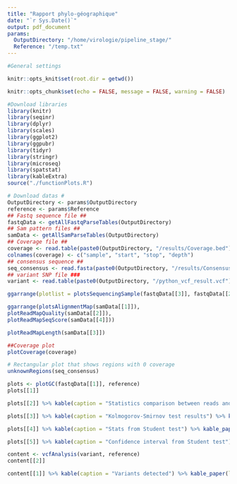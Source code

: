 ```yaml
---
title: "Rapport phylo-géographique"
date: "`r Sys.Date()`"
output: pdf_document
params:
  OutputDirectory: "/home/virologie/pipeline_stage/"
  Reference: "/temp.txt"
---
```


```{=tex}
\section{Introduction}

Ce rapport contient des informations vis à vis de la qualité et des résultats d'un séquençage associé à sa séquence de référence.
```
```r
#General settings

knitr::opts_knit$set(root.dir = getwd())

knitr::opts_chunk$set(echo = FALSE, message = FALSE, warning = FALSE)

```

```r
#Download libraries
library(knitr)
library(seqinr)
library(dplyr)
library(scales)
library(ggplot2)
library(ggpubr)
library(tidyr)
library(stringr)
library(microseq)
library(spatstat)
library(kableExtra)
source("./functionPlots.R")
```

```r
# Download datas #
OutputDirectory <- params$OutputDirectory
reference <- params$Reference
## Fastq sequence file ##
fastqData <- getAllFastqParseTables(OutputDirectory)
## Sam pattern files ##
samData <- getAllSamParseTables(OutputDirectory)
## Coverage file ##
coverage <- read.table(paste0(OutputDirectory, "/results/Coverage.bed"), sep = "\t")
colnames(coverage) <- c("sample", "start", "stop", "depth")
## consensus sequence ##
seq_consensus <- read.fasta(paste0(OutputDirectory, "/results/Consensus_Sequence/consensus.fa"), as.string = TRUE)
## variant SNP file ###
variant <- read.table(paste0(OutputDirectory, "/python_vcf_result.vcf"), sep = "\t")
```

```{=tex}
\section{1. Qualité du séquençage}

Cette section traite de la qualité du séquençage des lectures


```
```r
ggarrange(plotlist = plotsSequencingSample(fastqData[[3]], fastqData[[2]]))
```

\pagebreak
```{=tex}
\section{2. Qualité du mapping sur la référence}

Cette section traite de données de qualités générales du mapping des leactures
```
```r
ggarrange(plotsAlignmentMap(samData[[1]]),
plotReadMapQuality(samData[[2]]),
plotReadMapSeqScore(samData[[4]]))
```

```r
plotReadMapLength(samData[[3]])
```

\pagebreak
```{=tex}
\subsection{2.1. Couverture et profondeur du séquençage}

Cette section traite de la profondeur et de la couverture du séquençage

```
```r
##Coverage plot
plotCoverage(coverage)
```

```{=tex}
\subsection{2.2. Régions séquencées indéterminées}

Ce graphique montre en rouge les régions indeterminées, c'est à dire couverte par aucune séquence

```
```r
# Rectangular plot that shows regions with 0 coverage
unknownRegions(seq_consensus)
```

\pagebreak
```{=tex}
\section{3. Analyse du taux de GC}

Cette section analyse le taux de GC des lectures et les compare à celui de la référence


```
```r
plots <- plotGC(fastqData[[1]], reference)  
plots[[1]]
```

```r
plots[[2]] %>% kable(caption = "Statistics comparison between reads and reference") %>% kable_paper(latex_options = c("hold_position"))
```

```r
plots[[3]] %>% kable(caption = "Kolmogorov-Smirnov test results") %>% kable_paper(latex_options = c("hold_position"))
```

```r
plots[[4]] %>% kable(caption = "Stats from Student test") %>% kable_paper(latex_options = c("hold_position"))
```

```r
plots[[5]] %>% kable(caption = "Confidence interval from Student test") %>% kable_paper(latex_options = c("HOLD_position"))
```

\pagebreak
```{=tex}
\section{4. Variants détectés}

Cette section est composée d'un graphe affichant les lieux ou des variants ont 
été trouvés, acompagné d'un tableau contenant de nombreux détails


```
```r
content <- vcfAnalysis(variant, reference) 
content[[2]] 
```

```r
content[[1]] %>% kable(caption = "Variants detected") %>% kable_paper(latex_options = c("hold_position"))
```

